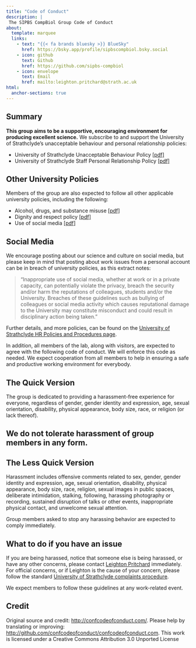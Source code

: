 ```yaml
---
title: "Code of Conduct"
description: |
 The SIPBS CompBiol Group Code of Conduct
about:
  template: marquee
  links:
    - text: "{{< fa brands bluesky >}} BlueSky"
      href: https://bsky.app/profile/sipbscompbiol.bsky.social
    - icon: github
      text: Github
      href: https://github.com/sipbs-compbiol
    - icon: envelope
      text: Email
      href: mailto:leighton.pritchard@strath.ac.uk
html:
  anchor-sections: true
---
```


::: {.callout-important}
## Summary

**This group aims to be a supportive, encouraging environment for producing excellent science.** We subscribe to and support the University of Strathclyde's unacceptable behaviour and personal relationship policies:

- University of Strathclyde Unacceptable Behaviour Policy [[pdf]](https://www.strath.ac.uk/media/1newwebsite/documents/complaintsprocedure/Unacceptable_Behaviour_Policy.pdf)
- University of Strathclyde Staff Personal Relationship Policy [[pdf]](https://www.strath.ac.uk/media/ps/humanresources/policies/Staff_Personal_Relationships_Policy.pdf)
:::

::: {.callout-warning}
## Other University Policies

Members of the group are also expected to follow all other applicable university policies, including the following:

- Alcohol, drugs, and substance misuse [[pdf]](https://www.strath.ac.uk/media/ps/humanresources/policies/Alcohol_Drugs_Substances_Misuse_Policy.pdf)
- Dignity and respect policy [[pdf]](https://www.strath.ac.uk/media/ps/humanresources/policies/DignityandRespectPolicy.pdf)
- Use of social media [[pdf]](https://www.strath.ac.uk/media/ps/humanresources/policies/Guidance_on_the_Use_of_Social_Media.pdf)
:::

::: {.callout-tip collapse="true"}
## Social Media

We encourage posting about our science and culture on social media, but please keep in mind that posting about work issues from a personal account can be in breach of university policies, as this extract notes:

> "Inappropriate use of social media, whether at work or in a private capacity, can potentially violate the privacy, breach the security and/or harm the reputations of colleagues, students and/or the University. Breaches of these guidelines such as bullying of colleagues or social media activity which causes reputational damage to the University may constitute misconduct and could result in disciplinary action being taken."
:::

Further details, and more policies, can be found on the [University of Strathclyde HR Policies and Procedures page](https://www.strath.ac.uk/staff/policies/hr/).

In addition, all members of the lab, along with visitors, are expected to agree with the following code of conduct. We will enforce this code as needed. We expect cooperation from all members to help in ensuring a safe and productive working environment for everybody.

## The Quick Version

The group is dedicated to providing a harassment-free experience for everyone, regardless of gender, gender identity and expression, age, sexual orientation, disability, physical appearance, body size, race, or religion (or lack thereof).

::: {.callout-important}
## We do not tolerate harassment of group members in any form.
:::

## The Less Quick Version

Harassment includes offensive comments related to sex, gender, gender identity and expression, age, sexual orientation, disability, physical appearance, body size, race, religion, sexual images in public spaces, deliberate intimidation, stalking, following, harassing photography or recording, sustained disruption of talks or other events, inappropriate physical contact, and unwelcome sexual attention.

::: {.callout-important}
Group members asked to stop any harassing behavior are expected to comply immediately.
:::

::: {.callout-tip}
## What to do if you have an issue

If you are being harassed, notice that someone else is being harassed, or have any other concerns, please contact [Leighton Pritchard](mailto:leighton.pritchard@strath.ac.uk) immediately. For official concerns, or if Leighton is the cause of your concern, please follow the standard [University of Strathclyde complaints procedure](https://www.strath.ac.uk/contactus/complaintsprocedure/).
:::

We expect members to follow these guidelines at any work-related event.

::: {.callout-note collapse="true"}
## Credit

Original source and credit: [http://confcodeofconduct.com/](http://confcodeofconduct.com/). Please help by translating or improving: [http://github.com/confcodeofconduct/confcodeofconduct.com](http://github.com/confcodeofconduct/confcodeofconduct.com). This work is licensed under a Creative Commons Attribution 3.0 Unported License
:::